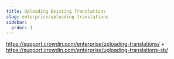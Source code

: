 ```yaml
---
title: Uploading Existing Translations
slug: enterprise/uploading-translations
sidebar:
  order: 1
---
```


https://support.crowdin.com/enterprise/uploading-translations/ + https://support.crowdin.com/enterprise/uploading-translations-sb/
